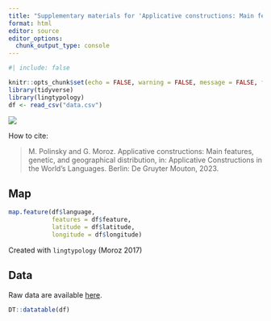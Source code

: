 ```yaml
---
title: "Supplementary materials for 'Applicative constructions: Main features, genetic, and geographical distribution' by M. Polinsky and G. Moroz"
format: html
editor: source
editor_options: 
  chunk_output_type: console
---
```


```r
#| include: false

knitr::opts_chunk$set(echo = FALSE, warning = FALSE, message = FALSE, fig.width = 9, fig.height = 8)
library(tidyverse)
library(lingtypology)
df <- read_csv("data.csv")
```

[![](https://zenodo.org/badge/594122978.svg){fig-align="left"}](https://zenodo.org/badge/latestdoi/594122978)

How to cite:

> M. Polinsky and G. Moroz. Applicative constructions: Main features, genetic, and geographical distribution, in: Applicative Constructions in the World's Languages. Berlin: De Gruyter Mouton, 2023.

::: {.panel-tabset}

## Map

```r
map.feature(df$language,
            features = df$feature,
            latitude = df$latitude,
            longitude = df$longitude)
```

Created with `lingtypology` (Moroz 2017)

## Data

Raw data are available [here](https://raw.githubusercontent.com/LingConLab/supplementary_applicative_constructions/master/data.csv).

```r
DT::datatable(df)
```

:::